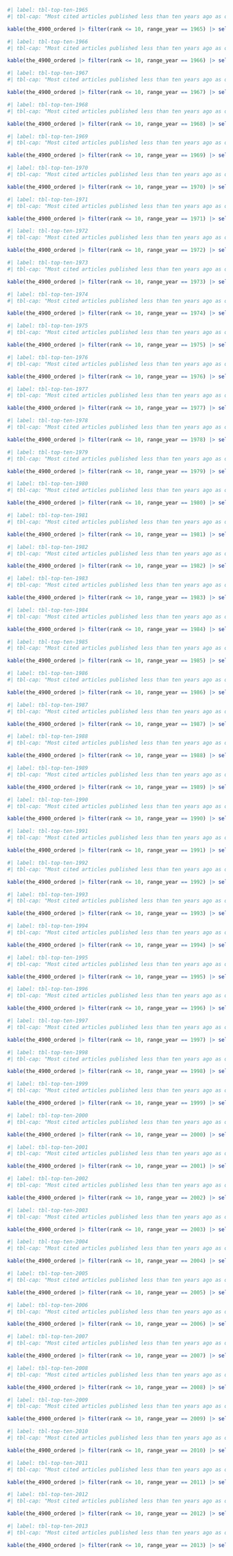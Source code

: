

```r
#| label: tbl-top-ten-1965
#| tbl-cap: "Most cited articles published less than ten years ago as of 1974."

kable(the_4900_ordered |> filter(rank <= 10, range_year == 1965) |> select(tbl_cite), col.names = c(as.character(1974)))

```



```r
#| label: tbl-top-ten-1966
#| tbl-cap: "Most cited articles published less than ten years ago as of 1975."

kable(the_4900_ordered |> filter(rank <= 10, range_year == 1966) |> select(tbl_cite), col.names = c(as.character(1975)))

```



```r
#| label: tbl-top-ten-1967
#| tbl-cap: "Most cited articles published less than ten years ago as of 1976."

kable(the_4900_ordered |> filter(rank <= 10, range_year == 1967) |> select(tbl_cite), col.names = c(as.character(1976)))

```



```r
#| label: tbl-top-ten-1968
#| tbl-cap: "Most cited articles published less than ten years ago as of 1977."

kable(the_4900_ordered |> filter(rank <= 10, range_year == 1968) |> select(tbl_cite), col.names = c(as.character(1977)))

```



```r
#| label: tbl-top-ten-1969
#| tbl-cap: "Most cited articles published less than ten years ago as of 1978."

kable(the_4900_ordered |> filter(rank <= 10, range_year == 1969) |> select(tbl_cite), col.names = c(as.character(1978)))

```



```r
#| label: tbl-top-ten-1970
#| tbl-cap: "Most cited articles published less than ten years ago as of 1979."

kable(the_4900_ordered |> filter(rank <= 10, range_year == 1970) |> select(tbl_cite), col.names = c(as.character(1979)))

```



```r
#| label: tbl-top-ten-1971
#| tbl-cap: "Most cited articles published less than ten years ago as of 1980."

kable(the_4900_ordered |> filter(rank <= 10, range_year == 1971) |> select(tbl_cite), col.names = c(as.character(1980)))

```



```r
#| label: tbl-top-ten-1972
#| tbl-cap: "Most cited articles published less than ten years ago as of 1981."

kable(the_4900_ordered |> filter(rank <= 10, range_year == 1972) |> select(tbl_cite), col.names = c(as.character(1981)))

```



```r
#| label: tbl-top-ten-1973
#| tbl-cap: "Most cited articles published less than ten years ago as of 1982."

kable(the_4900_ordered |> filter(rank <= 10, range_year == 1973) |> select(tbl_cite), col.names = c(as.character(1982)))

```



```r
#| label: tbl-top-ten-1974
#| tbl-cap: "Most cited articles published less than ten years ago as of 1983."

kable(the_4900_ordered |> filter(rank <= 10, range_year == 1974) |> select(tbl_cite), col.names = c(as.character(1983)))

```



```r
#| label: tbl-top-ten-1975
#| tbl-cap: "Most cited articles published less than ten years ago as of 1984."

kable(the_4900_ordered |> filter(rank <= 10, range_year == 1975) |> select(tbl_cite), col.names = c(as.character(1984)))

```



```r
#| label: tbl-top-ten-1976
#| tbl-cap: "Most cited articles published less than ten years ago as of 1985."

kable(the_4900_ordered |> filter(rank <= 10, range_year == 1976) |> select(tbl_cite), col.names = c(as.character(1985)))

```



```r
#| label: tbl-top-ten-1977
#| tbl-cap: "Most cited articles published less than ten years ago as of 1986."

kable(the_4900_ordered |> filter(rank <= 10, range_year == 1977) |> select(tbl_cite), col.names = c(as.character(1986)))

```



```r
#| label: tbl-top-ten-1978
#| tbl-cap: "Most cited articles published less than ten years ago as of 1987."

kable(the_4900_ordered |> filter(rank <= 10, range_year == 1978) |> select(tbl_cite), col.names = c(as.character(1987)))

```



```r
#| label: tbl-top-ten-1979
#| tbl-cap: "Most cited articles published less than ten years ago as of 1988."

kable(the_4900_ordered |> filter(rank <= 10, range_year == 1979) |> select(tbl_cite), col.names = c(as.character(1988)))

```



```r
#| label: tbl-top-ten-1980
#| tbl-cap: "Most cited articles published less than ten years ago as of 1989."

kable(the_4900_ordered |> filter(rank <= 10, range_year == 1980) |> select(tbl_cite), col.names = c(as.character(1989)))

```



```r
#| label: tbl-top-ten-1981
#| tbl-cap: "Most cited articles published less than ten years ago as of 1990."

kable(the_4900_ordered |> filter(rank <= 10, range_year == 1981) |> select(tbl_cite), col.names = c(as.character(1990)))

```



```r
#| label: tbl-top-ten-1982
#| tbl-cap: "Most cited articles published less than ten years ago as of 1991."

kable(the_4900_ordered |> filter(rank <= 10, range_year == 1982) |> select(tbl_cite), col.names = c(as.character(1991)))

```



```r
#| label: tbl-top-ten-1983
#| tbl-cap: "Most cited articles published less than ten years ago as of 1992."

kable(the_4900_ordered |> filter(rank <= 10, range_year == 1983) |> select(tbl_cite), col.names = c(as.character(1992)))

```



```r
#| label: tbl-top-ten-1984
#| tbl-cap: "Most cited articles published less than ten years ago as of 1993."

kable(the_4900_ordered |> filter(rank <= 10, range_year == 1984) |> select(tbl_cite), col.names = c(as.character(1993)))

```



```r
#| label: tbl-top-ten-1985
#| tbl-cap: "Most cited articles published less than ten years ago as of 1994."

kable(the_4900_ordered |> filter(rank <= 10, range_year == 1985) |> select(tbl_cite), col.names = c(as.character(1994)))

```



```r
#| label: tbl-top-ten-1986
#| tbl-cap: "Most cited articles published less than ten years ago as of 1995."

kable(the_4900_ordered |> filter(rank <= 10, range_year == 1986) |> select(tbl_cite), col.names = c(as.character(1995)))

```



```r
#| label: tbl-top-ten-1987
#| tbl-cap: "Most cited articles published less than ten years ago as of 1996."

kable(the_4900_ordered |> filter(rank <= 10, range_year == 1987) |> select(tbl_cite), col.names = c(as.character(1996)))

```



```r
#| label: tbl-top-ten-1988
#| tbl-cap: "Most cited articles published less than ten years ago as of 1997."

kable(the_4900_ordered |> filter(rank <= 10, range_year == 1988) |> select(tbl_cite), col.names = c(as.character(1997)))

```



```r
#| label: tbl-top-ten-1989
#| tbl-cap: "Most cited articles published less than ten years ago as of 1998."

kable(the_4900_ordered |> filter(rank <= 10, range_year == 1989) |> select(tbl_cite), col.names = c(as.character(1998)))

```



```r
#| label: tbl-top-ten-1990
#| tbl-cap: "Most cited articles published less than ten years ago as of 1999."

kable(the_4900_ordered |> filter(rank <= 10, range_year == 1990) |> select(tbl_cite), col.names = c(as.character(1999)))

```



```r
#| label: tbl-top-ten-1991
#| tbl-cap: "Most cited articles published less than ten years ago as of 2000."

kable(the_4900_ordered |> filter(rank <= 10, range_year == 1991) |> select(tbl_cite), col.names = c(as.character(2000)))

```



```r
#| label: tbl-top-ten-1992
#| tbl-cap: "Most cited articles published less than ten years ago as of 2001."

kable(the_4900_ordered |> filter(rank <= 10, range_year == 1992) |> select(tbl_cite), col.names = c(as.character(2001)))

```



```r
#| label: tbl-top-ten-1993
#| tbl-cap: "Most cited articles published less than ten years ago as of 2002."

kable(the_4900_ordered |> filter(rank <= 10, range_year == 1993) |> select(tbl_cite), col.names = c(as.character(2002)))

```



```r
#| label: tbl-top-ten-1994
#| tbl-cap: "Most cited articles published less than ten years ago as of 2003."

kable(the_4900_ordered |> filter(rank <= 10, range_year == 1994) |> select(tbl_cite), col.names = c(as.character(2003)))

```



```r
#| label: tbl-top-ten-1995
#| tbl-cap: "Most cited articles published less than ten years ago as of 2004."

kable(the_4900_ordered |> filter(rank <= 10, range_year == 1995) |> select(tbl_cite), col.names = c(as.character(2004)))

```



```r
#| label: tbl-top-ten-1996
#| tbl-cap: "Most cited articles published less than ten years ago as of 2005."

kable(the_4900_ordered |> filter(rank <= 10, range_year == 1996) |> select(tbl_cite), col.names = c(as.character(2005)))

```



```r
#| label: tbl-top-ten-1997
#| tbl-cap: "Most cited articles published less than ten years ago as of 2006."

kable(the_4900_ordered |> filter(rank <= 10, range_year == 1997) |> select(tbl_cite), col.names = c(as.character(2006)))

```



```r
#| label: tbl-top-ten-1998
#| tbl-cap: "Most cited articles published less than ten years ago as of 2007."

kable(the_4900_ordered |> filter(rank <= 10, range_year == 1998) |> select(tbl_cite), col.names = c(as.character(2007)))

```



```r
#| label: tbl-top-ten-1999
#| tbl-cap: "Most cited articles published less than ten years ago as of 2008."

kable(the_4900_ordered |> filter(rank <= 10, range_year == 1999) |> select(tbl_cite), col.names = c(as.character(2008)))

```



```r
#| label: tbl-top-ten-2000
#| tbl-cap: "Most cited articles published less than ten years ago as of 2009."

kable(the_4900_ordered |> filter(rank <= 10, range_year == 2000) |> select(tbl_cite), col.names = c(as.character(2009)))

```



```r
#| label: tbl-top-ten-2001
#| tbl-cap: "Most cited articles published less than ten years ago as of 2010."

kable(the_4900_ordered |> filter(rank <= 10, range_year == 2001) |> select(tbl_cite), col.names = c(as.character(2010)))

```



```r
#| label: tbl-top-ten-2002
#| tbl-cap: "Most cited articles published less than ten years ago as of 2011."

kable(the_4900_ordered |> filter(rank <= 10, range_year == 2002) |> select(tbl_cite), col.names = c(as.character(2011)))

```



```r
#| label: tbl-top-ten-2003
#| tbl-cap: "Most cited articles published less than ten years ago as of 2012."

kable(the_4900_ordered |> filter(rank <= 10, range_year == 2003) |> select(tbl_cite), col.names = c(as.character(2012)))

```



```r
#| label: tbl-top-ten-2004
#| tbl-cap: "Most cited articles published less than ten years ago as of 2013."

kable(the_4900_ordered |> filter(rank <= 10, range_year == 2004) |> select(tbl_cite), col.names = c(as.character(2013)))

```



```r
#| label: tbl-top-ten-2005
#| tbl-cap: "Most cited articles published less than ten years ago as of 2014."

kable(the_4900_ordered |> filter(rank <= 10, range_year == 2005) |> select(tbl_cite), col.names = c(as.character(2014)))

```



```r
#| label: tbl-top-ten-2006
#| tbl-cap: "Most cited articles published less than ten years ago as of 2015."

kable(the_4900_ordered |> filter(rank <= 10, range_year == 2006) |> select(tbl_cite), col.names = c(as.character(2015)))

```



```r
#| label: tbl-top-ten-2007
#| tbl-cap: "Most cited articles published less than ten years ago as of 2016."

kable(the_4900_ordered |> filter(rank <= 10, range_year == 2007) |> select(tbl_cite), col.names = c(as.character(2016)))

```



```r
#| label: tbl-top-ten-2008
#| tbl-cap: "Most cited articles published less than ten years ago as of 2017."

kable(the_4900_ordered |> filter(rank <= 10, range_year == 2008) |> select(tbl_cite), col.names = c(as.character(2017)))

```



```r
#| label: tbl-top-ten-2009
#| tbl-cap: "Most cited articles published less than ten years ago as of 2018."

kable(the_4900_ordered |> filter(rank <= 10, range_year == 2009) |> select(tbl_cite), col.names = c(as.character(2018)))

```



```r
#| label: tbl-top-ten-2010
#| tbl-cap: "Most cited articles published less than ten years ago as of 2019."

kable(the_4900_ordered |> filter(rank <= 10, range_year == 2010) |> select(tbl_cite), col.names = c(as.character(2019)))

```



```r
#| label: tbl-top-ten-2011
#| tbl-cap: "Most cited articles published less than ten years ago as of 2020."

kable(the_4900_ordered |> filter(rank <= 10, range_year == 2011) |> select(tbl_cite), col.names = c(as.character(2020)))

```



```r
#| label: tbl-top-ten-2012
#| tbl-cap: "Most cited articles published less than ten years ago as of 2021."

kable(the_4900_ordered |> filter(rank <= 10, range_year == 2012) |> select(tbl_cite), col.names = c(as.character(2021)))

```



```r
#| label: tbl-top-ten-2013
#| tbl-cap: "Most cited articles published less than ten years ago as of 2022."

kable(the_4900_ordered |> filter(rank <= 10, range_year == 2013) |> select(tbl_cite), col.names = c(as.character(2022)))

```

